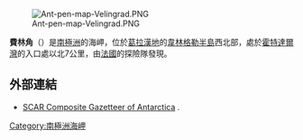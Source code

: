 [[Image:Ant-pen-map-Velingrad.PNG|thumb]]

{{coord|65|59|S|65|20|W|source:GNIS|display=title}}

'''費林角'''（{{lang-en|Ferin Head}}）是[[南極洲|南極洲]]的海岬，位於[[葛拉漢地|葛拉漢地]]的[[韋林格勒半島|韋林格勒半島]]西北部，處於[[霍特達爾灣|霍特達爾灣]]的入口處以北7公里，由[[法國|法國]]的探險隊發現。

==外部連結==
* [http://data.aad.gov.au/aadc/gaz/scar/ SCAR Composite Gazetteer of Antarctica] {{WebCite|url=https://www.webcitation.org/5ug2CfC7m?url=http://data.aad.gov.au/aadc/gaz/scar/ |date=20101202140255 |dateformat=iso }}.

{{DEFAULTSORT:Ferin Head}}
[[Category:南極洲海岬|Category:南極洲海岬]]


{{GrahamCoast-geo-stub}}